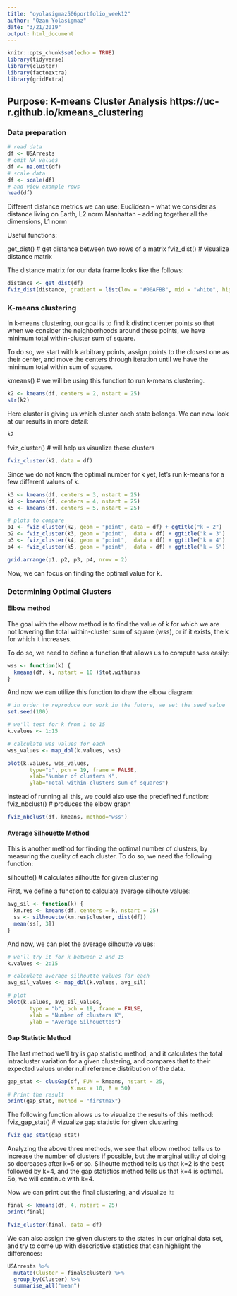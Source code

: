 ```yaml
---
title: "oyolasigmaz506portfolio_week12"
author: "Ozan Yolasigmaz"
date: "3/21/2019"
output: html_document
---
```


```r
knitr::opts_chunk$set(echo = TRUE)
library(tidyverse)
library(cluster)
library(factoextra)
library(gridExtra)
```

## Purpose: K-means Cluster Analysis https://uc-r.github.io/kmeans_clustering

### Data preparation

```r
# read data
df <- USArrests
# omit NA values
df <- na.omit(df)
# scale data
df <- scale(df)
# and view example rows
head(df)
```

Different distance metrics we can use:
Euclidean -- what we consider as distance living on Earth, L2 norm
Manhattan -- adding together all the dimensions, L1 norm

Useful functions:

get_dist() # get distance between two rows of a matrix
fviz_dist() # visualize distance matrix

The distance matrix for our data frame looks like the follows:
```r
distance <- get_dist(df)
fviz_dist(distance, gradient = list(low = "#00AFBB", mid = "white", high = "#FC4E07"))
```

### K-means clustering

In k-means clustering, our goal is to find k distinct center points so that when we consider the neighborhoods around these points, we have minimum total within-cluster sum of square.

To do so, we start with k arbitrary points, assign points to the closest one as their center, and move the centers through iteration until we have the minimum total within sum of square.

kmeans() # we will be using this function to run k-means clustering.

```r
k2 <- kmeans(df, centers = 2, nstart = 25)
str(k2)
```

Here cluster is giving us which cluster each state belongs. We can now look at our results in more detail:

```r
k2
```

fviz_cluster() # will help us visualize these clusters

```r
fviz_cluster(k2, data = df)
```

Since we do not know the optimal number for k yet, let's run k-means for a few different values of k.

```r
k3 <- kmeans(df, centers = 3, nstart = 25)
k4 <- kmeans(df, centers = 4, nstart = 25)
k5 <- kmeans(df, centers = 5, nstart = 25)

# plots to compare
p1 <- fviz_cluster(k2, geom = "point", data = df) + ggtitle("k = 2")
p2 <- fviz_cluster(k3, geom = "point",  data = df) + ggtitle("k = 3")
p3 <- fviz_cluster(k4, geom = "point",  data = df) + ggtitle("k = 4")
p4 <- fviz_cluster(k5, geom = "point",  data = df) + ggtitle("k = 5")

grid.arrange(p1, p2, p3, p4, nrow = 2)
```

Now, we can focus on finding the optimal value for k.

### Determining Optimal Clusters

#### Elbow method

The goal with the elbow method is to find the value of k for which we are not lowering the total within-cluster sum of square (wss), or if it exists, the k for which it increases.

To do so, we need to define a function that allows us to compute wss easily:

```r
wss <- function(k) {
  kmeans(df, k, nstart = 10 )$tot.withinss
}
```

And now we can utilize this function to draw the elbow diagram:

```r
# in order to reproduce our work in the future, we set the seed value
set.seed(100)

# we'll test for k from 1 to 15
k.values <- 1:15

# calculate wss values for each
wss_values <- map_dbl(k.values, wss)

plot(k.values, wss_values,
       type="b", pch = 19, frame = FALSE, 
       xlab="Number of clusters K",
       ylab="Total within-clusters sum of squares")
```

Instead of running all this, we could also use the predefined function:
fviz_nbclust() # produces the elbow graph

```r
fviz_nbclust(df, kmeans, method="wss")
```

#### Average Silhouette Method

This is another method for finding the optimal number of clusters, by measuring the quality of each cluster. To do so, we need the following function:

silhoutte() # calculates silhoutte for given clustering

First, we define a function to calculate average silhoute values:

```r
avg_sil <- function(k) {
  km.res <- kmeans(df, centers = k, nstart = 25)
  ss <- silhouette(km.res$cluster, dist(df))
  mean(ss[, 3])
}
```

And now, we can plot the average silhoutte values:

```r
# we'll try it for k between 2 and 15
k.values <- 2:15

# calculate average silhoutte values for each
avg_sil_values <- map_dbl(k.values, avg_sil)

# plot
plot(k.values, avg_sil_values,
       type = "b", pch = 19, frame = FALSE, 
       xlab = "Number of clusters K",
       ylab = "Average Silhouettes")
```

#### Gap Statistic Method

The last method we'll try is gap statistic method, and it calculates the total intracluster variation for a given clustering, and compares that to their expected values under null reference distribution of the data.

```r
gap_stat <- clusGap(df, FUN = kmeans, nstart = 25,
                    K.max = 10, B = 50)
# Print the result
print(gap_stat, method = "firstmax")
```

The following function allows us to visualize the results of this method:
fviz_gap_stat() # vizualize gap statistic for given clustering

```r
fviz_gap_stat(gap_stat)
```

Analyzing the above three methods, we see that elbow method tells us to increase the number of clusters if possible, but the marginal utility of doing so decreases after k=5 or so. Silhoutte method tells us that k=2 is the best followed by k=4, and the gap statistics method tells us that k=4 is optimal. So, we will continue with k=4.

Now we can print out the final clustering, and visualize it:

```r
final <- kmeans(df, 4, nstart = 25)
print(final)
```

```r
fviz_cluster(final, data = df)
```

We can also assign the given clusters to the states in our original data set, and try to come up with descriptive statistics that can highlight the differences:

```r
USArrests %>%
  mutate(Cluster = final$cluster) %>%
  group_by(Cluster) %>%
  summarise_all("mean")
```

